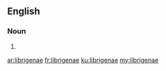 ==English==

===Noun===
{{head|en|plural}}

# {{plural of|librigena|lang=en}}

[[ar:librigenae]]
[[fr:librigenae]]
[[ku:librigenae]]
[[my:librigenae]]